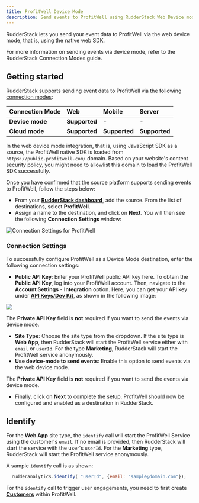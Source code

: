 ```yaml
---
title: ProfitWell Device Mode
description: Send events to ProfitWell using RudderStack Web Device mode.
---
```


RudderStack lets you send your event data to ProfitWell via the web <Link to="/destinations/rudderstack-connection-modes/#device-mode">device mode</Link>, that is, using the native web SDK.

<div class="infoBlock">
For more information on sending events via device mode, refer to the <Link to="/destinations/rudderstack-connection-modes/">RudderStack Connection Modes</Link> guide.
</div>

## Getting started

RudderStack supports sending event data to ProfitWell via the following <a href="https://rudderstack.com/docs/rudderstack-cloud/rudderstack-connection-modes/">connection modes</a>:

| **Connection Mode** | **Web** | **Mobile** | **Server** |
| :--- | :--- | :--- | :--- |
| **Device mode** | **Supported** | - | - |
| **Cloud mode** | **Supported** | **Supported** | **Supported** |

<div class="infoBlock">
In the web device mode integration, that is, using <Link to="/sources/event-streams/sdks/rudderstack-javascript-sdk">JavaScript SDK</Link> as a source, the ProfitWell native SDK is loaded from <code class="inline-code">https://public.profitwell.com/</code> domain. Based on your website's content security policy, you might need to <Link to="/sources/event-streams/sdks/rudderstack-javascript-sdk/load-js-sdk/#allowlist-destination-domain">allowlist this domain</Link> to load the ProfitWell SDK successfully.
</div>

Once you have confirmed that the source platform supports sending events to ProfitWell, follow the steps below:

* From your [**RudderStack dashboard**](https://app.rudderstack.com/), add the source. From the list of destinations, select **ProfitWell**.
* Assign a name to the destination, and click on **Next**. You will then see the following **Connection Settings** window:

![Connection Settings for ProfitWell](https://user-images.githubusercontent.com/64877812/133475825-90fff9ed-73da-4d40-9c40-0140eb7f12d9.png)

### Connection Settings

To successfully configure ProfitWell as a Device Mode destination, enter the following connection settings:

* **Public API Key**: Enter your ProfitWell public API key here. To obtain the **Public API Key**, log into your ProfitWell account. Then, navigate to the **Account Settings** - **Integration** option. Here, you can get your API key under [**API Keys/Dev Kit**](https://www2.profitwell.com/app/account/integrations), as shown in the following image:

![](https://user-images.githubusercontent.com/59817155/132687515-dd2246e4-2239-4971-994d-167513fa3c96.png)

<div class="infoBlock">

The **Private API Key** field is **not** required if you want to send the events via device mode.
</div>

* **Site Type**: Choose the site type from the dropdown. If the site type is **Web App**, then RudderStack will start the ProfitWell service either with `email` or `userId`. For the type **Marketing**, RudderStack will start the ProfitWell service anonymously.
* **Use device-mode to send events**: Enable this option to send events via the web <Link to="/destinations/rudderstack-connection-modes/#device-mode">device mode</Link>.

<div class="warningBlock">

The **Private API Key** field is **not** required if you want to send the events via device mode.
</div>

* Finally, click on **Next** to complete the setup. ProfitWell should now be configured and enabled as a destination in RudderStack.

## Identify

For the **Web App** site type, the `identify` call will start the ProfitWell Service using the customer's `email`. If no email is provided, then RudderStack will start the service with the user's `userId`. For the **Marketing** type, RudderStack will start the ProfitWell service anonymously.

A sample `identify` call is as shown:

```javascript
  rudderanalytics.identify( "userId", {email: "sample@domain.com"});
```

For the `identify` call to trigger user engagements, you need to first create [**Customers**](https://www2.profitwell.com/app/customers) within ProfitWell.



